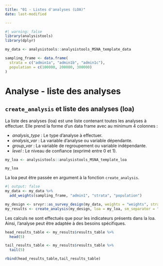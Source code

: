 ```yaml
---
title: "01 - Listes d'analyses (LOA)"
date: last-modified

---
```

```r
#| warning: false
library(analysistools)
library(dplyr)

my_data <- analysistools::analysistools_MSNA_template_data

sampling_frame <- data.frame(
  strata = c("admin1a", "admin1b", "admin1c"),
  population = c(100000, 200000, 300000)
)

```

# Analyse - liste des analyses

## `create_analysis` et liste des analyses (loa)

La liste des analyses (loa) est une liste contenant toutes les analyses à effectuer. Elle prend la forme d'un data frame avec au minimum 4 colonnes :

- *analysis_type* : Le type d'analyse à effectuer.
- *analysis_var* : La variable d'analyse ou variable dépendante.
- *group_var* : La variable de regroupement ou variable indépendante.
- *level* : Le niveau de confiance (exprimé entre 0 et 1).


```r
my_loa <- analysistools::analysistools_MSNA_template_loa

my_loa
```

La loa peut être passée en argument à la fonction `create_analysis`.

```r
#| output: false
my_data <- my_data %>% 
  add_weights(sampling_frame, "admin1", "strata", "population")

my_design <- srvyr::as_survey_design(my_data, weights = "weights", strata = "admin1")
my_results <- create_analysis(my_design, loa = my_loa, sm_separator = "/")
```

Les calculs ne sont effectués que pour les indicateurs présents dans la loa. Ainsi, l'analyse peut être adaptée à des besoins spécifiques.
```r
head_results_table <- my_results$results_table %>% 
  head(5)

tail_results_table <- my_results$results_table %>% 
  tail(5)

rbind(head_results_table,tail_results_table)
```
